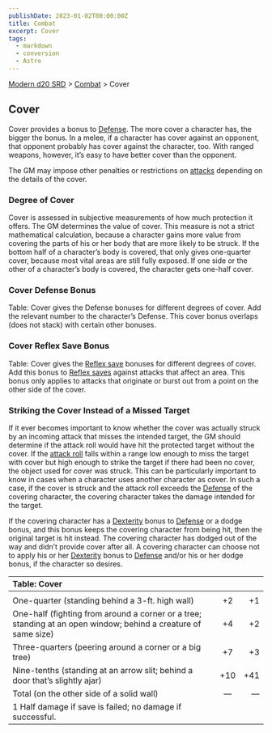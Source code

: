 ```yaml
---
publishDate: 2023-01-02T00:00:00Z
title: Combat
excerpt: Cover
tags:
  - markdown
  - conversion
  - Astro
---
```


[Modern d20 SRD](/#modernD20) > [Combat](modern-d20-srd-combat-index) > Cover

## Cover

Cover provides a bonus to [Defense](modern-d20-srd-combat-cover). The more cover a character has, the bigger the bonus. In a melee, if a character has cover against an opponent, that opponent probably has cover against the character, too. With ranged weapons, however, it’s easy to have better cover than the opponent.

The GM may impose other penalties or restrictions on [attacks](modern-d20-srd-combat-attack-actions) depending on the details of the cover.

### Degree of Cover

Cover is assessed in subjective measurements of how much protection it offers. The GM determines the value of cover. This measure is not a strict mathematical calculation, because a character gains more value from covering the parts of his or her body that are more likely to be struck. If the bottom half of a character’s body is covered, that only gives one-quarter cover, because most vital areas are still fully exposed. If one side or the other of a character’s body is covered, the character gets one-half cover.

### Cover Defense Bonus

Table: Cover gives the Defense bonuses for different degrees of cover. Add the relevant number to the character’s Defense. This cover bonus overlaps (does not stack) with certain other bonuses.

### Cover Reflex Save Bonus

Table: Cover gives the [Reflex save](modern-d20-srd-basics-saving-throws) bonuses for different degrees of cover. Add this bonus to [Reflex saves](modern-d20-srd-basics-saving-throws) against attacks that affect an area. This bonus only applies to attacks that originate or burst out from a point on the other side of the cover.

### Striking the Cover Instead of a Missed Target

If it ever becomes important to know whether the cover was actually struck by an incoming attack that misses the intended target, the GM should determine if the attack roll would have hit the protected target without the cover. If the [attack roll](modern-d20-srd-combat-attack-roll) falls within a range low enough to miss the target with cover but high enough to strike the target if there had been no cover, the object used for cover was struck. This can be particularly important to know in cases when a character uses another character as cover. In such a case, if the cover is struck and the attack roll exceeds the [Defense](modern-d20-srd-combat-defense) of the covering character, the covering character takes the damage intended for the target.

If the covering character has a [Dexterity](modern-d20-srd-basics-ability-scores) bonus to [Defense](modern-d20-srd-combat-defense) or a dodge bonus, and this bonus keeps the covering character from being hit, then the original target is hit instead. The covering character has dodged out of the way and didn’t provide cover after all. A covering character can choose not to apply his or her [Dexterity](modern-d20-srd-basics-ability-scores) bonus to [Defense](modern-d20-srd-basics-ability-scores) and/or his or her dodge bonus, if the character so desires.

| Table: Cover                                                                                                   |     |     |
| :------------------------------------------------------------------------------------------------------------- | :-: | --: |
|                                                                                                                |     |     |
| One-quarter (standing behind a 3-ft. high wall)                                                                | +2  |  +1 |
| One-half (fighting from around a corner or a tree; standing at an open window; behind a creature of same size) | +4  |  +2 |
| Three-quarters (peering around a corner or a big tree)                                                         | +7  |  +3 |
| Nine-tenths (standing at an arrow slit; behind a door that’s slightly ajar)                                     | +10 | +41 |
| Total (on the other side of a solid wall)                                                                      |  —   |    — |
| 1 Half damage if save is failed; no damage if successful.                                                      |     |     |
